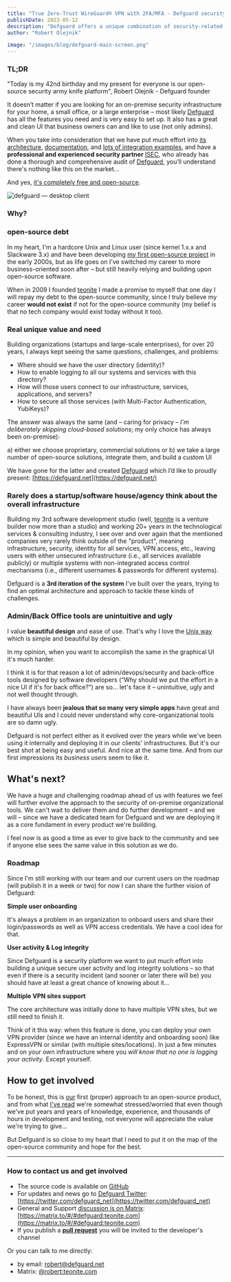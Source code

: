 ```yaml
---
title: "True Zero-Trust WireGuard® VPN with 2FA/MFA - Defguard security paltform released by teonite"
publishDate: 2023-05-12
description: "Defguard offers a unique combination of security-related functionalities from identity management (OpenID/OAuth2/LDAP) to VPN (Wireguard) to other features (Multi-Factor Authentication, Yubikey provisioning, Web3, Webhooks, etc.)."
author: "Robert Olejnik"

image: "/images/blog/defguard-main-screen.png"
---
```


### TL;DR

"Today is my 42nd birthday and my present for everyone is our open-source security army knife platform", Robert Olejnik - Defguard founder

It doesn’t matter if you are looking for an on-premise security infrastructure for your home, a small office, or a large enterprise – most likely [Defguard](https://defguard.net/) has all the features you need and is very easy to set up. It also has a great and clean UI that business owners can and like to use (not only admins).

When you take into consideration that we have put much effort into [its architecture](https://defguard.gitbook.io/defguard/in-depth/architecture), [documentation](https://defguard.gitbook.io/defguard/), and [lots of integration examples](https://defguard.gitbook.io/defguard/features/openid-connect), and have a **professional and experienced security partner** [ISEC](https://isec.pl/), who already has done a thorough and comprehensive audit of [Defguard](https://defguard.net/), you’ll understand there's nothing like this on the market...

And yes, [it's completely free and open-source](https://github.com/DefGuard/defguard).

![defguard — desktop client](/images/blog/defguard-main-screen.png)

### Why?

### open-source debt

In my heart, I'm a hardcore Unix and Linux user (since kernel 1.x.x and Slackware 3.x) and have been developing [my first open-source project](https://sources.debian.org/src/adduser-ng/0.1.2-1.3/README) in the early 2000s, but as life goes on I’ve switched my career to more business-oriented soon after – but still heavily relying and building upon open-source software.

When in 2009 I founded [teonite](https://teonite.com/) I made a promise to myself that one day I will repay my debt to the open-source community, since I truly believe my career **would not exist** if not for the open-source community (my belief is that no tech company would exist today without it too).

### Real unique value and need

Building organizations (startups and large-scale enterprises), for over 20 years, I always kept seeing the same questions, challenges, and problems:

- Where should we have the user directory (identity)?
- How to enable logging to all our systems and services with this directory?
- How will those users connect to our infrastructure, services, applications, and servers?
- How to secure all those services (with Multi-Factor Authentication, YubiKeys)?

The answer was always the same (and – caring for privacy – _I'm deliberately skipping cloud-based solutions_; my only choice has always been on-premise):

a) either we choose proprietary, commercial solutions or
b) we take a large number of open-source solutions, integrate them, and build a custom UI

We have gone for the latter and created [Defguard](https://defguard.net/) which I’d like to proudly present: [https://defguard.net](https://defguard.net/)

### Rarely does a startup/software house/agency think about the overall infrastructure

Building my 3rd software development studio (well, [teonite](https://teonite.com/) is a venture builder now more than a studio) and working 20+ years in the technological services & consulting industry, I see over and over again that the mentioned companies very rarely think outside of the "product", meaning infrastructure, security, identity for all services, VPN access, etc., leaving users with either unsecured infrastructure (i.e., all services available publicly) or multiple systems with non-integrated access control mechanisms (i.e., different usernames & passwords for different systems).

Defguard is a **3rd iteration of the system** I've built over the years, trying to find an optimal architecture and approach to tackle these kinds of challenges.

### Admin/Back Office tools are unintuitive and ugly

I value **beautiful design** and ease of use. That's why I love the [Unix way](https://en.wikipedia.org/wiki/Unix_philosophy) which is simple and beautiful by design.

In my opinion, when you want to accomplish the same in the graphical UI it's much harder.

I think it is for that reason a lot of admin/devops/security and back-office tools designed by software developers (“Why should we put the effort in a nice UI if it's for back office?”) are so... let's face it – unintuitive, ugly and not well thought through.

I have always been **jealous that so many very simple apps** have great and beautiful UIs and I could never understand why core-organizational tools are so damn ugly.

Defguard is not perfect either as it evolved over the years while we've been using it internally and deploying it in our clients' infrastructures. But it's our best shot at being easy and useful. And nice at the same time. And from our first impressions its _business users_ seem to like it.

## What's next?

We have a huge and challenging roadmap ahead of us with features we feel will further evolve the approach to the security of on-premise organizational tools. We can't wait to deliver them and do further development – and we will – since we have a dedicated team for Defguard and we are deploying it as a core fundament in every product we're building.

I feel now is as good a time as ever to give back to the community and see if anyone else sees the same value in this solution as we do.

### Roadmap

Since I'm still working with our team and our current users on the roadmap (will publish it in a week or two) for now I can share the further vision of Defguard:

**Simple user onboarding**

It's always a problem in an organization to onboard users and share their login/passwords as well as VPN access credentials. We have a cool idea for that.

**User activity & Log integrity**

Since Defguard is a security platform we want to put much effort into building a unique secure user activity and log integrity solutions – so that even if there is a security incident (and sooner or later there will be) you should have at least a great chance of knowing about it...

**Multiple VPN sites support**

The core architecture was initially done to have multiple VPN sites, but we still need to finish it.

Think of it this way: when this feature is done, you can deploy your own VPN provider (since we have an internal identity and onboarding soon) like ExpressVPN or similar (with multiple sites/locations). In just a few minutes and on your own infrastructure where you _will know that no one is logging your activity_. Except yourself.

## How to get involved

To be honest, this is [our](https://teonite.com/) first (proper) approach to an open-source product, and from what [I've read](https://un.curl.dev/people/negative) we're somewhat stressed/worried that even though we've put years and years of knowledge, experience, and thousands of hours in development and testing, not everyone will appreciate the value we're trying to give...

But Defguard is so close to my heart that I need to put it on the map of the open-source community and hope for the best.

---

### How to contact us and get involved

- The source code is available on [GitHub](https://github.com/DefGuard/)
- For updates and news go to [Defguard Twitter](https://twitter.com/defguard_net): [https://twitter.com/defguard_net](https://twitter.com/defguard_net)
- General and Support [discussion is on Matrix](https://matrix.to/#/#defguard:teonite.com): [https://matrix.to/#/#defguard:teonite.com](https://matrix.to/#/#defguard:teonite.com)
- If you publish a [**pull request**](https://github.com/DefGuard/defguard/pulls) you will be invited to the developer's channel

Or you can talk to me directly:

- by email: robert@defguard.net
- Matrix: [@robert:teonite.com](https://teonite.com/blog/defguard/@robert:teonite.com)
